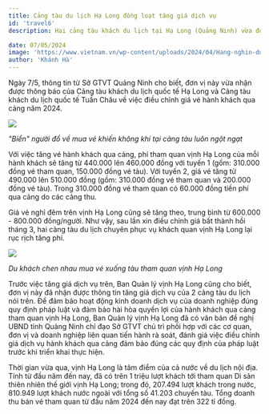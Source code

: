 ```yaml
---
title: Cảng tàu du lịch Hạ Long đồng loạt tăng giá dịch vụ
id: 'travel6'
description: Hai cảng tàu khách du lịch tại Hạ Long (Quảng Ninh) vừa đồng loạt thông báo tăng giá dịch vụ từ ngày 1/6.

date: 07/05/2024
image: 'https://www.vietnam.vn/wp-content/uploads/2024/04/Hang-nghin-du-khach-chen-nhau-mua-ve-tham-quan.jpg'
author: 'Khánh Hà'
---
```


Ngày 7/5, thông tin từ Sở GTVT Quảng Ninh cho biết, đơn vị này vừa nhận được thông báo của Cảng tàu khách du lịch quốc tế Hạ Long và Cảng tàu khách du lịch quốc tế Tuần Châu về việc điều chỉnh giá vé hành khách qua cảng năm 2024.

![](https://www.vietnam.vn/wp-content/uploads/2024/04/Hang-nghin-du-khach-chen-nhau-mua-ve-tham-quan.jpg)

_"Biển" người đổ về mua vé khiến không khí tại cảng tàu luôn ngột ngạt_

Với việc tăng vé hành khách qua cảng, phí tham quan vịnh Hạ Long của mỗi hành khách sẽ tăng từ 440.000 lên 460.000 đồng với tuyến 1 (gồm: 310.000 đồng vé tham quan, 150.000 đồng vé tàu). Với tuyến 2, giá vé tăng từ 490.000 lên 510.000 đồng (gồm: 310.000 đồng vé tham quan và 200.000 đồng vé tàu). Trong 310.000 đồng vé tham quan có 60.000 đồng tiền phí qua cảng do các cảng thu.

Giá vé nghỉ đêm trên vịnh Hạ Long cũng sẽ tăng theo, trung bình từ 600.000 - 800.000 đồng/người.
Như vậy, sau lần xin điều chỉnh giá bất thành hồi tháng 3, hai cảng tàu du lịch chuyên phục vụ khách quan vịnh Hạ Long lại rục rịch tăng phí.

![](https://www.vietnam.vn/wp-content/uploads/2024/04/1714431025_130_Hang-nghin-du-khach-chen-nhau-mua-ve-tham-quan.jpg)

_Du khách chen nhau mua vé xuống tàu tham quan vịnh Hạ Long_

Trước việc tăng giá dịch vụ trên, Ban Quản lý vịnh Hạ Long cũng cho biết, đơn vị này đã nhận được thông tin tăng giá dịch vụ của 2 cảng tàu du lịch nói trên. Để đảm bảo hoạt động kinh doanh dịch vụ của doanh nghiệp đúng quy định pháp luật và đảm bảo hài hòa quyền lợi của hành khách qua cảng tham quan vịnh Hạ Long, Ban Quản lý vịnh Hạ Long đã có văn bản đề nghị UBND tỉnh Quảng Ninh chỉ đạo Sở GTVT chủ trì phối hợp với các cơ quan, đơn vị và doanh nghiệp liên quan tiến hành rà soát, đánh giá việc điều chỉnh giá dịch vụ hành khách qua cảng đảm bảo đúng các quy định của pháp luật trước khi triển khai thực hiện.

Thời gian vừa qua, vịnh Hạ Long là tâm điểm của cả nước về du lịch nội địa. Tính từ đầu năm đến nay, đã có trên 1 triệu lượt khách tới tham quan Di sản thiên nhiên thế giới vịnh Hạ Long; trong đó, 207.494 lượt khách trong nước, 810.949 lượt khách nước ngoài với tổng số 41.203 chuyến tàu. Tổng doanh thu bán vé tham quan từ đầu năm 2024 đến nay đạt trên 322 tỉ đồng.
